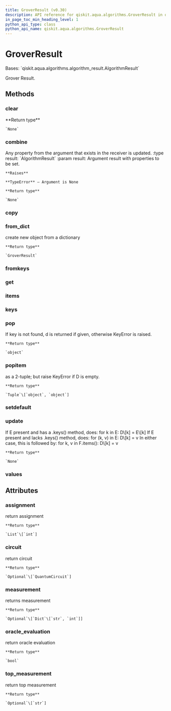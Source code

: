 ```yaml
---
title: GroverResult (v0.30)
description: API reference for qiskit.aqua.algorithms.GroverResult in qiskit v0.30
in_page_toc_min_heading_level: 1
python_api_type: class
python_api_name: qiskit.aqua.algorithms.GroverResult
---
```


# GroverResult

<Class id="qiskit.aqua.algorithms.GroverResult" isDedicatedPage={true} github="https://github.com/qiskit-community/qiskit-aqua/tree/stable/0.9/qiskit/aqua/algorithms/amplitude_amplifiers/grover.py" signature="GroverResult(a_dict=None)" modifiers="class">
  Bases: `qiskit.aqua.algorithms.algorithm_result.AlgorithmResult`

  Grover Result.

  ## Methods

  <span id="qiskit-aqua-algorithms-groverresult-clear" />

  ### clear

  <Function id="qiskit.aqua.algorithms.GroverResult.clear" signature="GroverResult.clear()">
    **Return type**

    `None`
  </Function>

  <span id="qiskit-aqua-algorithms-groverresult-combine" />

  ### combine

  <Function id="qiskit.aqua.algorithms.GroverResult.combine" signature="GroverResult.combine(result)">
    Any property from the argument that exists in the receiver is updated. :type result: `AlgorithmResult` :param result: Argument result with properties to be set.

    **Raises**

    **TypeError** – Argument is None

    **Return type**

    `None`
  </Function>

  <span id="qiskit-aqua-algorithms-groverresult-copy" />

  ### copy

  <Function id="qiskit.aqua.algorithms.GroverResult.copy" signature="GroverResult.copy()" />

  <span id="qiskit-aqua-algorithms-groverresult-from-dict" />

  ### from\_dict

  <Function id="qiskit.aqua.algorithms.GroverResult.from_dict" signature="GroverResult.from_dict(a_dict)" modifiers="static">
    create new object from a dictionary

    **Return type**

    `GroverResult`
  </Function>

  <span id="qiskit-aqua-algorithms-groverresult-fromkeys" />

  ### fromkeys

  <Function id="qiskit.aqua.algorithms.GroverResult.fromkeys" signature="GroverResult.fromkeys(iterable, value=None)" modifiers="classmethod" />

  <span id="qiskit-aqua-algorithms-groverresult-get" />

  ### get

  <Function id="qiskit.aqua.algorithms.GroverResult.get" signature="GroverResult.get(k[, d]) → D[k] if k in D, else d. d defaults to None." />

  <span id="qiskit-aqua-algorithms-groverresult-items" />

  ### items

  <Function id="qiskit.aqua.algorithms.GroverResult.items" signature="GroverResult.items() → a set-like object providing a view on D’s items" />

  <span id="qiskit-aqua-algorithms-groverresult-keys" />

  ### keys

  <Function id="qiskit.aqua.algorithms.GroverResult.keys" signature="GroverResult.keys() → a set-like object providing a view on D’s keys" />

  <span id="qiskit-aqua-algorithms-groverresult-pop" />

  ### pop

  <Function id="qiskit.aqua.algorithms.GroverResult.pop" signature="GroverResult.pop(key, default=None)">
    If key is not found, d is returned if given, otherwise KeyError is raised.

    **Return type**

    `object`
  </Function>

  <span id="qiskit-aqua-algorithms-groverresult-popitem" />

  ### popitem

  <Function id="qiskit.aqua.algorithms.GroverResult.popitem" signature="GroverResult.popitem()">
    as a 2-tuple; but raise KeyError if D is empty.

    **Return type**

    `Tuple`\[`object`, `object`]
  </Function>

  <span id="qiskit-aqua-algorithms-groverresult-setdefault" />

  ### setdefault

  <Function id="qiskit.aqua.algorithms.GroverResult.setdefault" signature="GroverResult.setdefault(k[, d]) → D.get(k,d), also set D[k]=d if k not in D" />

  <span id="qiskit-aqua-algorithms-groverresult-update" />

  ### update

  <Function id="qiskit.aqua.algorithms.GroverResult.update" signature="GroverResult.update(*args, **kwargs)">
    If E present and has a .keys() method, does: for k in E: D\[k] = E\[k] If E present and lacks .keys() method, does: for (k, v) in E: D\[k] = v In either case, this is followed by: for k, v in F.items(): D\[k] = v

    **Return type**

    `None`
  </Function>

  <span id="qiskit-aqua-algorithms-groverresult-values" />

  ### values

  <Function id="qiskit.aqua.algorithms.GroverResult.values" signature="GroverResult.values() → an object providing a view on D’s values" />

  ## Attributes

  ### assignment

  <Attribute id="qiskit.aqua.algorithms.GroverResult.assignment">
    return assignment

    **Return type**

    `List`\[`int`]
  </Attribute>

  ### circuit

  <Attribute id="qiskit.aqua.algorithms.GroverResult.circuit">
    return circuit

    **Return type**

    `Optional`\[`QuantumCircuit`]
  </Attribute>

  ### measurement

  <Attribute id="qiskit.aqua.algorithms.GroverResult.measurement">
    returns measurement

    **Return type**

    `Optional`\[`Dict`\[`str`, `int`]]
  </Attribute>

  ### oracle\_evaluation

  <Attribute id="qiskit.aqua.algorithms.GroverResult.oracle_evaluation">
    return oracle evaluation

    **Return type**

    `bool`
  </Attribute>

  ### top\_measurement

  <Attribute id="qiskit.aqua.algorithms.GroverResult.top_measurement">
    return top measurement

    **Return type**

    `Optional`\[`str`]
  </Attribute>
</Class>

